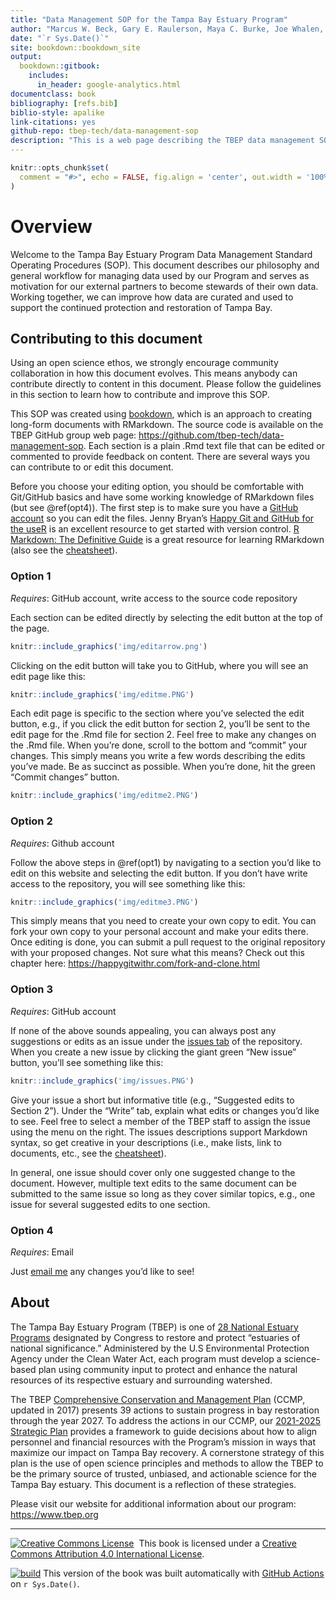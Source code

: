 ```yaml
--- 
title: "Data Management SOP for the Tampa Bay Estuary Program"
author: "Marcus W. Beck, Gary E. Raulerson, Maya C. Burke, Joe Whalen, Sheila Scolaro, Ed T. Sherwood"
date: "`r Sys.Date()`"
site: bookdown::bookdown_site
output: 
  bookdown::gitbook:
    includes:
      in_header: google-analytics.html
documentclass: book
bibliography: [refs.bib]
biblio-style: apalike
link-citations: yes
github-repo: tbep-tech/data-management-sop
description: "This is a web page describing the TBEP data management SOP"
---
```


```r
knitr::opts_chunk$set(
  comment = "#>", echo = FALSE, fig.align = 'center', out.width = '100%', warning = F, message = F
)
```

# Overview {#overview}

Welcome to the Tampa Bay Estuary Program Data Management Standard Operating Procedures (SOP). This document describes our philosophy and general workflow for managing data used by our Program and serves as motivation for our external partners to become stewards of their own data. Working together, we can improve how data are curated and used to support the continued protection and restoration of Tampa Bay.

## Contributing to this document {#contrib}

Using an open science ethos, we strongly encourage community collaboration in how this document evolves. This means anybody can contribute directly to content in this document.  Please follow the guidelines in this section to learn how to contribute and improve this SOP. 

This SOP was created using [bookdown](https://bookdown.org/), which is an approach to creating long-form documents with RMarkdown. The source code is available on the TBEP GitHub group web page: <https://github.com/tbep-tech/data-management-sop>. Each section is a plain .Rmd text file that can be edited or commented to  provide feedback on content.  There are several ways you can contribute to or edit this document.

Before you choose your editing option, you should be comfortable with Git/GitHub basics and have some working knowledge of RMarkdown files (but see \@ref(opt4)). The first step is to make sure you have a [GitHub account](https://github.com/join) so you can edit the files.  Jenny Bryan's [Happy Git and GitHub for the useR](https://happygitwithr.com/) is an excellent resource to get started with version control.  [R Markdown: The Definitive Guide](https://bookdown.org/yihui/rmarkdown/) is a great resource for learning RMarkdown (also see the [cheatsheet](https://rstudio.com/wp-content/uploads/2015/03/rmarkdown-reference.pdf)).

### Option 1 {#opt1}

*Requires*: GitHub account, write access to the source code repository

Each section can be edited directly by selecting the edit button at the top of the page. 

```r
knitr::include_graphics('img/editarrow.png')
```

Clicking on the edit button will take you to GitHub, where you will see an edit page like this:

```r
knitr::include_graphics('img/editme.PNG')
```

Each edit page is specific to the section where you've selected the edit button, e.g., if you click the edit button for section 2, you'll be sent to the edit page for the .Rmd file for section 2.  Feel free to make any changes on the .Rmd file.  When you're done, scroll to the bottom and "commit" your changes.  This simply means you write a few words describing the edits you've made.  Be as succinct as possible. When you're done, hit the green "Commit changes" button.  

```r
knitr::include_graphics('img/editme2.PNG')
```

### Option 2 {#opt2}

*Requires*: Github account

Follow the above steps in \@ref(opt1) by navigating to a section you'd like to edit on this website and selecting the edit button. If you don't have write access to the repository, you will see something like this: 

```r
knitr::include_graphics('img/editme3.PNG')
```

This simply means that you need to create your own copy to edit.  You can fork your own copy to your personal account and make your edits there. Once editing is done, you can submit a pull request to the original repository with your proposed changes.  Not sure what this means? Check out this chapter here: [https://happygitwithr.com/fork-and-clone.html](https://happygitwithr.com/fork-and-clone.html)

### Option 3 {#opt3}

*Requires*: GitHub account

If none of the above sounds appealing, you can always post any suggestions or edits as an issue under the [issues tab](https://github.com/tbep-tech/data-management-sop/issues) of the repository.  When you create a new issue by clicking the giant green "New issue" button, you'll see something like this: 

```r
knitr::include_graphics('img/issues.PNG')
```

Give your issue a short but informative title (e.g., "Suggested edits to Section 2").  Under the "Write" tab, explain what edits or changes you'd like to see.  Feel free to select a member of the TBEP staff to assign the issue using the menu on the right.  The issues descriptions support Markdown syntax, so get creative in your descriptions (i.e., make lists, link to documents, etc., see the [cheatsheet](https://rstudio.com/wp-content/uploads/2015/03/rmarkdown-reference.pdf)).

In general, one issue should cover only one suggested change to the document.  However, multiple text edits to the same document can be submitted to the same issue so long as they cover similar topics, e.g., one issue for several suggested edits to one section.  

### Option 4 {#opt4}

*Requires*: Email

Just [email me](mailto:mbeck@tbep.org) any changes you'd like to see! 

## About

The Tampa Bay Estuary Program (TBEP) is one of [28 National Estuary Programs](http://nationalestuaries.org/) designated by Congress to restore and protect "estuaries of national significance." Administered by the U.S Environmental Protection Agency under the Clean Water Act, each program must develop a science-based plan using community input to protect and enhance the natural resources of its respective estuary and surrounding watershed.  

The TBEP [Comprehensive Conservation and Management Plan](http://ccmp.tbep.org/) (CCMP, updated in 2017) presents 39 actions to sustain progress in bay restoration through the year 2027.  To address the actions in our CCMP, our [2021-2025 Strategic Plan](https://drive.google.com/file/d/11xohuoaHDxNHRqgXoOHdI37FpWvac_rn/view) provides a framework to guide decisions about how to align personnel and financial resources with the Program’s mission in ways that maximize our impact on Tampa Bay recovery.  A cornerstone strategy of this plan is the use of open science principles and methods to allow the TBEP to be the primary source of trusted, unbiased, and actionable science for the Tampa Bay estuary.  This document is a reflection of these strategies. 

Please visit our website for additional information about our program: <https://www.tbep.org>

----------

<a rel='license' href='http://creativecommons.org/licenses/by/4.0/'><img alt='Creative Commons License' style='border-width:0' src='https://i.creativecommons.org/l/by/4.0/88x31.png' /></a>&nbsp;&nbsp;This book is licensed under a <a rel='license' href='http://creativecommons.org/licenses/by/4.0/'>Creative Commons Attribution 4.0 International License</a>.

<a href="https://github.com/tbep-tech/data-management-sop/actions"><img src="https://github.com/tbep-tech/data-management-sop/workflows/build/badge.svg" alt="build"></a> This version of the book was built automatically with [GitHub Actions](https://github.com/tbep-tech/data-management-sop/actions) on `r Sys.Date()`.
